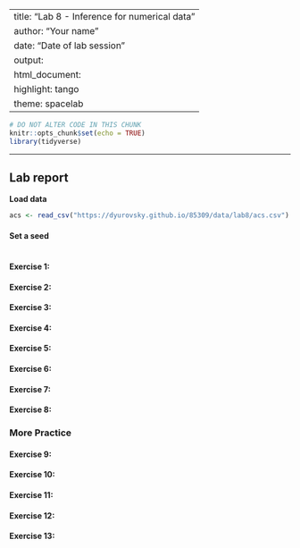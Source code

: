 
---
title: "Lab 8 - Inference for numerical data"
author: "Your name"
date: "Date of lab session"
output: 
  html_document: 
    highlight: tango
    theme: spacelab
---

```r
# DO NOT ALTER CODE IN THIS CHUNK
knitr::opts_chunk$set(echo = TRUE)
library(tidyverse)
```

* * *

## Lab report

**Load data**
```r
acs <- read_csv("https://dyurovsky.github.io/85309/data/lab8/acs.csv")
```

#### Set a seed
```r

```

#### Exercise 1: 


#### Exercise 2: 


#### Exercise 3: 


#### Exercise 4: 


#### Exercise 5: 


#### Exercise 6:


#### Exercise 7:


#### Exercise 8: 


### More Practice


#### Exercise 9:


#### Exercise 10:


#### Exercise 11:


#### Exercise 12:


#### Exercise 13:

